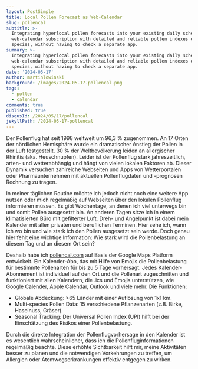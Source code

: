 ```yaml
---
layout: PostSimple
title: Local Pollen Forecast as Web-Calendar
slug: pollencal
subtitle: >-
  Integrating hyperlocal pollen forecasts into your existing daily schedules. A
  web-calendar subscription with detailed and reliable pollen indexes of over 14
  species, without having to check a separate app.
summary: >-
  Integrating hyperlocal pollen forecasts into your existing daily schedules. A
  web-calendar subscription with detailed and reliable pollen indexes of over 14
  species, without having to check a separate app.
date: '2024-05-17'
author: martinlowinski
background: /images/2024-05-17-pollencal.png
tags:
  - pollen
  - calendar
comments: true
published: true
disqusId: /2024/05/17/pollencal
jekyllPath: /2024-05-17-pollencal
---
```


Der Pollenflug hat seit 1998 weltweit um 96,3 % zugenommen. An 17 Orten der nördlichen Hemisphäre wurde ein dramatischer Anstieg der Pollen in der Luft festgestellt. 30 % der Weltbevölkerung leiden an allergischer Rhinitis (aka. Heuschnupfen). Leider ist der Pollenflug stark jahreszeitlich, arten- und wetterabhängig und hängt von vielen lokalen Faktoren ab. Dieser Dynamik versuchen zahlreiche Webseiten und Apps von Wetterportalen oder Pharmaunternehmen mit aktuellen Pollenflugdaten und -prognosen Rechnung zu tragen.

In meiner täglichen Routine möchte ich jedoch nicht noch eine weitere App nutzen oder mich regelmäßig auf Webseiten über den lokalen Pollenflug informieren müssen. Es gibt Wochentage, an denen ich viel unterwegs bin und somit Pollen ausgesetzt bin. An anderen Tagen sitze ich in einem klimatisierten Büro mit gefilterter Luft. Dreh- und Angelpunkt ist dabei mein Kalender mit allen privaten und beruflichen Terminen. Hier sehe ich, wann ich wo bin und wie stark ich den Pollen ausgesetzt sein werde. Doch genau hier fehlt eine wichtige Information: Wie stark wird die Pollenbelastung an diesem Tag und an diesem Ort sein?

Deshalb habe ich [pollencal.com](https://pollencal.com) auf Basis der Google Maps Platform entwickelt. Ein Kalender-Abo, das mit Hilfe von Emojis die Pollenbelastung für bestimmte Pollenarten für bis zu 5 Tage vorhersagt. Jedes Kalender-Abonnement ist individuell auf den Ort und die Pollenart zugeschnitten und funktioniert mit allen Kalendern, die .ics und Emojis unterstützen, wie Google Calender, Apple Calendar, Outlook und viele mehr. Die Funktionen:

- Globale Abdeckung: >65 Länder mit einer Auflösung von 1x1 km.
- Multi-species Pollen Data: 15 verschiedene Pflanzenarten (z.B. Birke, Haselnuss, Gräser).
- Seasonal Tracking: Der Universal Pollen Index (UPI) hilft bei der Einschätzung des Risikos einer Pollenbelastung.

Durch die direkte Integration der Pollenflugvorhersage in den Kalender ist es wesentlich wahrscheinlicher, dass ich die Pollenfluginformationen regelmäßig beachte. Diese erhöhte Sichtbarkeit hilft mir, meine Aktivitäten besser zu planen und die notwendigen Vorkehrungen zu treffen, um Allergien oder Atemwegserkrankungen effektiv entgegen zu wirken.

